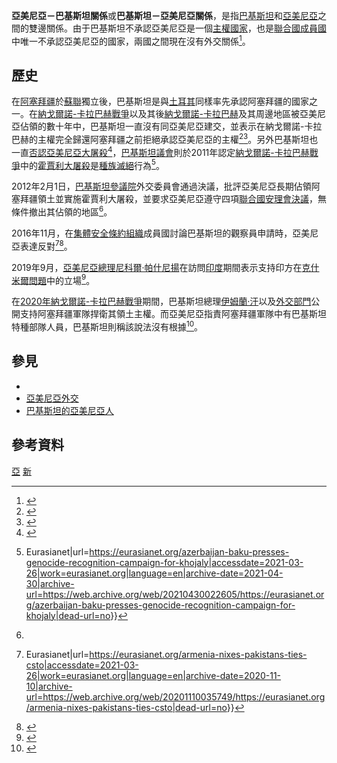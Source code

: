{{Infobox bilateral relations|巴基斯坦－亞美尼亞|巴基斯坦|亞美尼亞
| filetype = png
| envoytitle1 = 不承認對方，沒有外交關係
| mission1 = 沒有設使館
| envoytitle2 = 沒有外交關係
| envoy2 = 
| mission2 = 沒有設使館
| map = Armenia Pakistan Locator.svg
}}
'''亞美尼亞－巴基斯坦關係'''或'''巴基斯坦－亞美尼亞關係'''，是指[[巴基斯坦|巴基斯坦]]和[[亞美尼亞|亞美尼亞]]之間的雙邊關係。由于巴基斯坦不承認亞美尼亞是一個[[主權國家|主權國家]]，也是[[聯合國成員國|聯合國成員國]]中唯一不承認亞美尼亞的國家，兩國之間現在沒有外交關係<ref>{{Cite web|title=Opinion: «Armenia can block the cooperation between Pakistan and the EEU»|url=https://rusarminfo.ru/2016/06/06/opinion-armenia-can-block-the-cooperation-between-pakistan-and-the-eeu/|accessdate=2021-03-26|work=Rusarminfo|language=ru-RU|archive-date=2021-06-19|archive-url=https://web.archive.org/web/20210619014419/https://rusarminfo.ru/2016/06/06/opinion-armenia-can-block-the-cooperation-between-pakistan-and-the-eeu/|dead-url=no}}</ref>。

== 歷史 ==
在[[阿塞拜疆|阿塞拜疆]]於[[蘇聯|蘇聯]]獨立後，巴基斯坦是與[[土耳其|土耳其]]同樣率先承認阿塞拜疆的國家之一。在[[納戈爾諾-卡拉巴赫戰爭|納戈爾諾-卡拉巴赫戰爭]]以及其後[[納戈爾諾-卡拉巴赫|納戈爾諾-卡拉巴赫]]及其周邊地區被亞美尼亞佔領的數十年中，巴基斯坦一直沒有同亞美尼亞建交，並表示在納戈爾諾-卡拉巴赫的主權完全歸還阿塞拜疆之前拒絕承認亞美尼亞的主權<ref>{{Cite web|title=Nilufer Bakhtiyar: "For Azerbaijan Pakistan does not recognize Armenia as a country"|url=http://www.today.az/news/politics/30102.html|accessdate=2021-03-26|date=13 SEPTEMBER 2006|publisher=Today.Az|archive-date=2011-08-13|archive-url=https://web.archive.org/web/20110813064453/http://www.today.az/news/politics/30102.html|dead-url=no}}</ref><ref name=":0">{{Cite web|title=Pakistan rules out diplomatic ties with Armenia until liberation of Azerbaijani lands|url=https://www.azernews.az/nation/79574.html|accessdate=2021-03-26|date=2015-03-29|work=AzerNews.az|language=en|archive-date=2021-01-29|archive-url=https://web.archive.org/web/20210129121106/https://www.azernews.az/nation/79574.html|dead-url=no}}</ref>。另外巴基斯坦也一直[[對亞美尼亞種族大屠殺的承認|否認亞美尼亞大屠殺]]<ref>{{Cite web|title=Armenia Finally Counters Pakistan’s Anti-Armenian Policies|url=https://armenianweekly.com/2016/11/29/armenia-pakistan/|accessdate=2021-03-26|date=2016-11-29|last=Sassounian|first=Harut|work=The Armenian Weekly|language=en-US|archive-date=2021-03-02|archive-url=https://web.archive.org/web/20210302014536/https://armenianweekly.com/2016/11/29/armenia-pakistan/|dead-url=no}}</ref>，[[巴基斯坦議會|巴基斯坦議會]]則於2011年認定[[納戈爾諾-卡拉巴赫戰爭|納戈爾諾-卡拉巴赫戰爭]]中的[[霍賈利大屠殺|霍賈利大屠殺]]是[[種族滅絕|種族滅絕]]行為<ref>{{Cite web|title=Azerbaijan: Baku Presses Genocide Recognition Campaign for Khojaly {{!}} Eurasianet|url=https://eurasianet.org/azerbaijan-baku-presses-genocide-recognition-campaign-for-khojaly|accessdate=2021-03-26|work=eurasianet.org|language=en|archive-date=2021-04-30|archive-url=https://web.archive.org/web/20210430022605/https://eurasianet.org/azerbaijan-baku-presses-genocide-recognition-campaign-for-khojaly|dead-url=no}}</ref>。

2012年2月1日，[[巴基斯坦議會|巴基斯坦參議院]]外交委員會通過決議，批評亞美尼亞長期佔領阿塞拜疆領土並實施霍賈利大屠殺，並要求亞美尼亞遵守四項[[聯合國安理會決議|聯合國安理會決議]]，無條件撤出其佔領的地區<ref name=":0" />。

2016年11月，在[[集體安全條約組織|集體安全條約組織]]成員國討論巴基斯坦的觀察員申請時，亞美尼亞表達反對<ref>{{Cite web|title=Armenia Nixes Pakistan’s Ties With CSTO {{!}} Eurasianet|url=https://eurasianet.org/armenia-nixes-pakistans-ties-csto|accessdate=2021-03-26|work=eurasianet.org|language=en|archive-date=2020-11-10|archive-url=https://web.archive.org/web/20201110035749/https://eurasianet.org/armenia-nixes-pakistans-ties-csto|dead-url=no}}</ref><ref>{{Cite web|title=Pakistan-Armenia Friction Has Intensified|url=https://jamestown.org/program/pakistan-armenia-friction-intensified/|accessdate=2021-03-26|work=Jamestown|language=en-US|archive-date=2021-05-16|archive-url=https://web.archive.org/web/20210516210834/https://jamestown.org/program/pakistan-armenia-friction-intensified/|dead-url=no}}</ref>。

2019年9月，[[亞美尼亞總理|亞美尼亞總理]][[尼科尔·帕辛扬|尼科爾·帕什尼揚]]在訪問[[印度|印度]]期間表示支持印方在[[克什米爾問題|克什米爾問題]]中的立場<ref>{{Cite web|title=We fully defend Indian position: Armenia PM Nikol Pashinyan on Jammu and Kashmir|url=https://www.wionews.com/world/we-fully-defend-indian-position-armenia-pm-nikol-pashinyan-on-jammu-and-kashmir-252249|accessdate=2021-03-26|work=WION|language=en|archive-date=2021-05-14|archive-url=https://web.archive.org/web/20210514105804/https://www.wionews.com/world/we-fully-defend-indian-position-armenia-pm-nikol-pashinyan-on-jammu-and-kashmir-252249|dead-url=no}}</ref>。

在[[2020年納戈爾諾-卡拉巴赫戰爭|2020年納戈爾諾-卡拉巴赫戰爭]]期間，巴基斯坦總理[[伊姆蘭·汗|伊姆蘭·汗]]以及[[巴基斯坦外交部|外交部門]]公開支持阿塞拜疆軍隊捍衛其領土主權。而亞美尼亞指責阿塞拜疆軍隊中有巴基斯坦特種部隊人員，巴基斯坦則稱該說法沒有根據<ref>{{Cite web|title=PM pays tribute to Azeri forces 'valiantly defending their territorial integrity'|url=http://tribune.com.pk/story/2268909/pm-pays-tribute-to-azeri-forces-valiantly-defending-their-territorial-integrity|accessdate=2021-03-26|date=2020-10-18|work=The Express Tribune|language=en|archive-date=2021-01-13|archive-url=https://web.archive.org/web/20210113161804/https://tribune.com.pk/story/2268909/pm-pays-tribute-to-azeri-forces-valiantly-defending-their-territorial-integrity|dead-url=no}}</ref>。

== 參見 ==
{{portal box|國際關係|巴基斯坦|亞美尼亞}}

* {{link-en|巴基斯坦外交|Foreign relations of Pakistan}}
* [[亞美尼亞外交|亞美尼亞外交]]
* [[巴基斯坦的亞美尼亞人|巴基斯坦的亞美尼亞人]]

== 參考資料 ==
{{reflist|2}}

{{巴基斯坦外交}}
{{亞美尼亞外交}}
[[Category:巴基斯坦雙邊關係|亞]]
[[Category:亞美尼亞雙邊關係|新]]